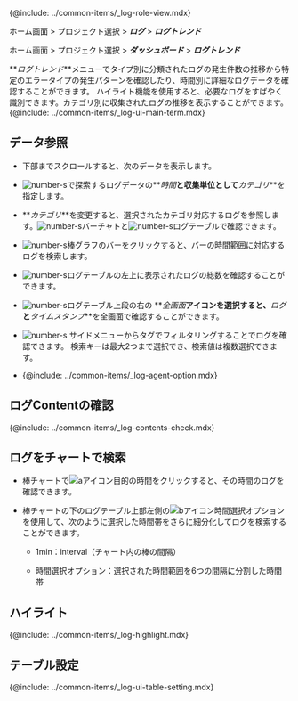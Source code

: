 {@include: ../common-items/_log-role-view.mdx}

<Xclude product='aws-log'>

ホーム画面 > プロジェクト選択 > **_ログ_** > **_ログトレンド_**

</Xclude>

<InDoc product='aws-log'>

ホーム画面 > プロジェクト選択 > **_ダッシュボード_** > **_ログトレンド_**

</InDoc>

**_ログトレンド_**メニューでタイプ別に分類されたログの発生件数の推移から特定のエラータイプの発生パターンを確認したり、時間別に詳細なログデータを確認することができます。 ハイライト機能を使用すると、必要なログをすばやく識別できます。カテゴリ別に収集されたログの推移を表示することができます。 {@include: ../common-items/_log-ui-main-term.mdx}

<ImgLang img='log-trend.png' desc='ログトレンド'/>

## データ参照

- 下部までスクロールすると、次のデータを表示します。

- ![number-s](/img/number-01.png)で探索するログデータの**_時間_**と収集単位として**_カテゴリ_**を指定します。

- **_カテゴリ_**を変更すると、選択されたカテゴリ対応するログを参照します。![number-s](/img/number-02.png)バーチャトと![number-s](/img/number-03.png)ログテーブルで確認できます。

- ![number-s](/img/number-02.png)棒グラフのバーをクリックすると、バーの時間範囲に対応するログを検索します。 

- ![number-s](/img/number-03.png)ログテーブルの左上に表示されたログの総数を確認することができます。 

- ![number-s](/img/number-03.png)ログテーブル上段の右の <LinkImage img='ic-fullscreen.svg' desc='全画面表示アイコン'/>**_全画面_**アイコンを選択すると、**_ログ_**と**_タイムスタンプ_**を全画面で確認することができます。

- ![number-s](/img/number-04.png) サイドメニューからタグでフィルタリングすることでログを確認できます。 検索キーは最大2つまで選択でき、検索値は複数選択できます。

- {@include: ../common-items/_log-agent-option.mdx}

## ログContentの確認

{@include: ../common-items/_log-contents-check.mdx}

## ログをチャートで検索

<ImgLang img='log-trend-bar.png' desc='ログトレンド棒チャート'/>

- 棒チャートで![aアイコン](/img/char-a.svg)目的の時間をクリックすると、その時間のログを確認できます。 

- 棒チャートの下のログテーブル上部左側の![bアイコン](/img/char-b.svg)時間選択オプションを使用して、次のように選択した時間帯をさらに細分化してログを検索することができます。

  - 1min：interval（チャート内の棒の間隔）

  - 時間選択オプション：選択された時間範囲を6つの間隔に分割した時間帯

## ハイライト

{@include: ../common-items/_log-highlight.mdx} 

## テーブル設定

{@include: ../common-items/_log-ui-table-setting.mdx}

